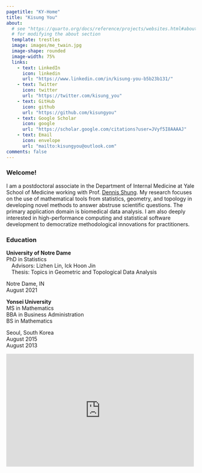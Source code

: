 ```yaml
---
pagetitle: "KY-Home"
title: "Kisung You"
about:
  # see "https://quarto.org/docs/reference/projects/websites.html#about"
  # for modifying the about section
  template: trestles
  image: images/me_twain.jpg
  image-shape: rounded
  image-width: 75%
  links:
    - text: LinkedIn
      icon: linkedin
      url: "https://www.linkedin.com/in/kisung-you-b5b23b131/"
    - text: Twitter
      icon: twitter
      url: "https://twitter.com/kisung_you"
    - text: GitHub
      icon: github
      url: "https://github.com/kisungyou"
    - text: Google Scholar
      icon: google
      url: "https://scholar.google.com/citations?user=JVyf5I8AAAAJ"
    - text: Email
      icon: envelope
      url: "mailto:kisungyou@outlook.com"
comments: false
---
```


::: column-page

### Welcome!

I am a postdoctoral associate in the Department of Internal Medicine at Yale 
School of Medicine working with Prof. [Dennis Shung](https://medicine.yale.edu/profile/dennis_shung/). 
My research focuses on the use of mathematical tools from statistics, geometry, and topology in developing novel methods to answer abstruse scientific questions. The primary application domain is biomedical data analysis. I am also deeply interested in high-performance computing and statistical software development to democratize methodological innovations for practitioners. 

### Education

::: {.d-flex .justify-content-between}
<div>

**University of Notre Dame**\
PhD in Statistics\
<!--&emsp;Advisors: [Lizhen Lin](https://www3.nd.edu/~llin4/), [Ick Hoon Jin](https://jininus.github.io/)\-->
&emsp;Advisors: Lizhen Lin, Ick Hoon Jin\
&emsp;Thesis: Topics in Geometric and Topological Data Analysis

</div>

::: text-end
Notre Dame, IN\
August 2021
:::
:::

::: {.d-flex .justify-content-between}
**Yonsei University**\
MS in Mathematics\
<!-- #&emsp;Advisor: Yoon-Mo Jung\ -->
BBA in Business Administration\
BS in Mathematics

::: text-end
Seoul, South Korea\
August 2015\
<!-- #\ -->
August 2013
:::
:::


<iframe src="https://www.google.com/maps/embed?pb=!1m18!1m12!1m3!1d2997.1864924501756!2d-72.93329618433494!3d41.30480640907294!2m3!1f0!2f0!3f0!3m2!1i1024!2i768!4f13.1!3m3!1m2!1s0x89e7d84cfdf973cb%3A0x61c848a810d41b22!2s300%20George%2C%20300%20George%20St%2C%20New%20Haven%2C%20CT%2006511!5e0!3m2!1sen!2sus!4v1666278016450!5m2!1sen!2sus" width="99%" height="300px" frameborder="0" style="border:0;" allowfullscreen loading="lazy">


</iframe>
:::
